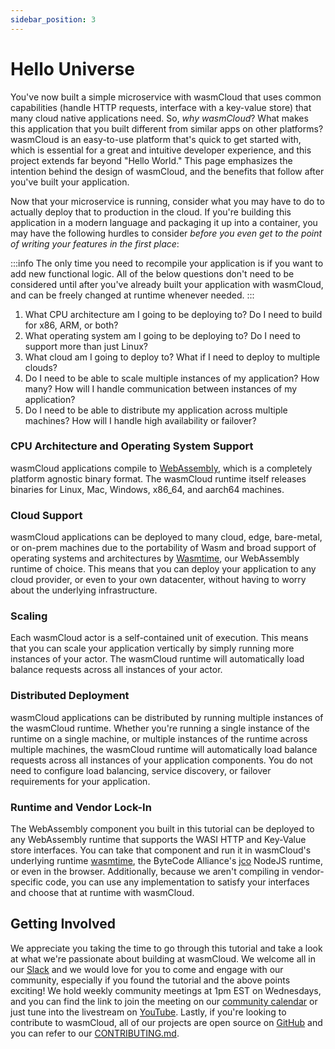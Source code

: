 ```yaml
---
sidebar_position: 3
---
```


# Hello Universe

You've now built a simple microservice with wasmCloud that uses common capabilities (handle HTTP requests, interface with a key-value store) that many cloud native applications need. So, _why wasmCloud_? What makes this application that you built different from similar apps on other platforms? wasmCloud is an easy-to-use platform that's quick to get started with, which is essential for a great and intuitive developer experience, and this project extends far beyond "Hello World." This page emphasizes the intention behind the design of wasmCloud, and the benefits that follow after you've built your application.

Now that your microservice is running, consider what you may have to do to actually deploy that to production in the cloud. If you're building this application in a modern language and packaging it up into a container, you may have the following hurdles to consider _before you even get to the point of writing your features in the first place_:

:::info
The only time you need to recompile your application is if you want to add new functional logic. All of the below questions don't need to be considered until after you've already built your application with wasmCloud, and can be freely changed at runtime whenever needed.
:::

1. What CPU architecture am I going to be deploying to? Do I need to build for x86, ARM, or both?
2. What operating system am I going to be deploying to? Do I need to support more than just Linux?
3. What cloud am I going to deploy to? What if I need to deploy to multiple clouds?
4. Do I need to be able to scale multiple instances of my application? How many? How will I handle communication between instances of my application?
5. Do I need to be able to distribute my application across multiple machines? How will I handle high availability or failover?

### CPU Architecture and Operating System Support

wasmCloud applications compile to [WebAssembly](https://webassembly.org/), which is a completely platform agnostic binary format. The wasmCloud runtime itself releases binaries for Linux, Mac, Windows, x86_64, and aarch64 machines.

### Cloud Support

wasmCloud applications can be deployed to many cloud, edge, bare-metal, or on-prem machines due to the portability of Wasm and broad support of operating systems and architectures by [Wasmtime](https://github.com/bytecodealliance/wasmtime), our WebAssembly runtime of choice. This means that you can deploy your application to any cloud provider, or even to your own datacenter, without having to worry about the underlying infrastructure.

### Scaling

Each wasmCloud actor is a self-contained unit of execution. This means that you can scale your application vertically by simply running more instances of your actor. The wasmCloud runtime will automatically load balance requests across all instances of your actor.

### Distributed Deployment

wasmCloud applications can be distributed by running multiple instances of the wasmCloud runtime. Whether you're running a single instance of the runtime on a single machine, or multiple instances of the runtime across multiple machines, the wasmCloud runtime will automatically load balance requests across all instances of your application components. You do not need to configure load balancing, service discovery, or failover requirements for your application.

### Runtime and Vendor Lock-In

The WebAssembly component you built in this tutorial can be deployed to any WebAssembly runtime that supports the WASI HTTP and Key-Value store interfaces. You can take that component and run it in wasmCloud's underlying runtime [wasmtime](https://wasmtime.dev/), the ByteCode Alliance's [jco](https://github.com/bytecodealliance/jco) NodeJS runtime, or even in the browser. Additionally, because we aren't compiling in vendor-specific code, you can use any implementation to satisfy your interfaces and choose that at runtime with wasmCloud.

## Getting Involved

We appreciate you taking the time to go through this tutorial and take a look at what we're passionate about building at wasmCloud. We welcome all in our [Slack](https://slack.wasmcloud.com) and we would love for you to come and engage with our community, especially if you found the tutorial and the above points exciting! We hold weekly community meetings at 1pm EST on Wednesdays, and you can find the link to join the meeting on our [community calendar](https://calendar.google.com/calendar/u/0/embed?src=c_6cm5hud8evuns4pe5ggu3h9qrs@group.calendar.google.com) or just tune into the livestream on [YouTube](https://www.youtube.com/@wasmCloud/streams). Lastly, if you're looking to contribute to wasmCloud, all of our projects are open source on [GitHub](https://github.com/wasmcloud) and you can refer to our [CONTRIBUTING.md](https://github.com/wasmCloud/wasmCloud/blob/main/CONTRIBUTING.md).
